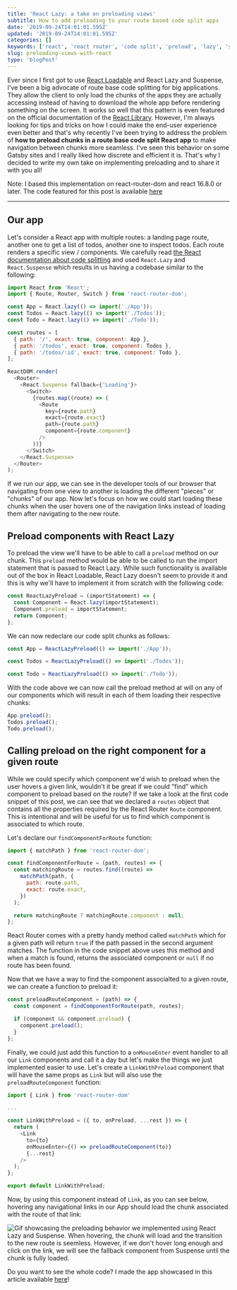 ```yaml
---
title: 'React Lazy: a take on preloading views'
subtitle: How to add preloading to your route based code split apps
date: '2019-09-24T14:01:01.595Z'
updated: '2019-09-24T14:01:01.595Z'
categories: []
keywords: ['react', 'react router', 'code split', 'preload', 'lazy', 'suspense']
slug: preloading-views-with-react
type: 'blogPost'
---
```


Ever since I first got to use [React Loadable](https://github.com/jamiebuilds/react-loadable) and React Lazy and Suspense, I've been a big advocate of route base code splitting for big applications. They allow the client to only load the chunks of the apps they are actually accessing instead of having to download the whole app before rendering something on the screen.
It works so well that this pattern is even featured on the official documentation of the [React Library](https://reactjs.org/docs/code-splitting.html#route-based-code-splitting).
However, I'm always looking for tips and tricks on how I could make the end-user experience even better and that's why recently I've been trying to address the problem of **how to preload chunks in a route base code split React app** to make navigation between chunks more seamless. I've seen this behavior on some Gatsby sites and I really liked how discrete and efficient it is. That's why I decided to write my own take on implementing preloading and to share it with you all!

<Callout variant="info">

Note: I based this implementation on react-router-dom and react 16.8.0 or later. The code featured for this post is available [here](https://github.com/MaximeHeckel/react-lazy-preloading)

</Callout>

---

## Our app

Let's consider a React app with multiple routes: a landing page route, another one to get a list of todos, another one to inspect todos. Each route renders a specific view / components. We carefully read [the React documentation about code splitting](https://reactjs.org/docs/code-splitting.html) and used `React.Lazy` and `React.Suspense` which results in us having a codebase similar to the following:

```javascript {4-6,8-12,16} title=Sample route based code split app root
import React from 'React';
import { Route, Router, Switch } from 'react-router-dom';

const App = React.lazy(() => import('./App'));
const Todos = React.lazy(() => import('./Todos'));
const Todo = React.lazy(() => import('./Todo'));

const routes = [
  { path: '/', exact: true, component: App },
  { path: '/todos', exact: true, component: Todos },
  { path: '/todos/:id', exact: true, component: Todo },
];

ReactDOM.render(
  <Router>
    <React.Suspense fallback={'Loading'}>
      <Switch>
        {routes.map((route) => (
          <Route
            key={route.path}
            exact={route.exact}
            path={route.path}
            component={route.component}
          />
        ))}
      </Switch>
    </React.Suspense>
  </Router>
);
```

If we run our app, we can see in the developer tools of our browser that navigating from one view to another is loading the different "pieces" or "chunks" of our app. Now let's focus on how we could start loading these chunks when the user hovers one of the navigation links instead of loading them after navigating to the new route.

## Preload components with React Lazy

To preload the view we'll have to be able to call a `preload` method on our chunk. This `preload` method would be able to be called to run the import statement that is passed to React Lazy.
While such functionality is available out of the box in React Loadable, React Lazy doesn't seem to provide it and this is why we'll have to implement it from scratch with the following code:

```javascript {3} title=Implementation of ReactLazyPreload
const ReactLazyPreload = (importStatement) => {
  const Component = React.lazy(importStatement);
  Component.preload = importStatement;
  return Component;
};
```

We can now redeclare our code split chunks as follows:

```javascript title=Examples of usage of ReactLazyPreload
const App = ReactLazyPreload(() => import('./App'));

const Todos = ReactLazyPreload(() => import('./Todos'));

const Todo = ReactLazyPreload(() => import('./Todo'));
```

With the code above we can now call the preload method at will on any of our components which will result in each of them loading their respective chunks:

```javascript title=Calling "preload" on our components
App.preload();
Todos.preload();
Todo.preload();
```

## Calling preload on the right component for a given route

While we could specify which component we'd wish to preload when the user hovers a given link, wouldn't it be great if we could "find" which component to preload based on the route?
If we take a look at the first code snippet of this post, we can see that we declared a `routes` object that contains all the properties required by the React Router `Route` component. This is intentional and will be useful for us to find which component is associated to which route.

Let's declare our `findComponentForRoute` function:

```javascript title=Implementation of findComponentForRoute
import { matchPath } from 'react-router-dom';

const findComponentForRoute = (path, routes) => {
  const matchingRoute = routes.find((route) =>
    matchPath(path, {
      path: route.path,
      exact: route.exact,
    })
  );

  return matchingRoute ? matchingRoute.component : null;
};
```

React Router comes with a pretty handy method called `matchPath` which for a given path will return `true` if the path passed in the second argument matches. The function in the code snippet above uses this method and when a match is found, returns the associated component or `null` if no route has been found.

Now that we have a way to find the component associalted to a given route, we can create a function to preload it:

```javascript {4-6} title=Implementation of preloadRouteComponent
const preloadRouteComponent = (path) => {
  const component = findComponentForRoute(path, routes);

  if (component && component.preload) {
    component.preload();
  }
};
```

Finally, we could just add this function to a `onMouseEnter` event handler to all our `Link` components and call it a day but let's make the things we just implemented easier to use. Let's create a `LinkWithPreload` component that will have the same props as `Link` but will also use the `preloadRouteComponent` function:

```javascript {9} title=LinkWithPreload component
import { Link } from 'react-router-dom'

...

const LinkWithPreload = ({ to, onPreload, ...rest }) => {
  return (
    <Link
      to={to}
      onMouseEnter={() => preloadRouteComponent(to)}
      {...rest}
    />
  );
};

export default LinkWithPreload;
```

Now, by using this component instead of `Link`, as you can see below, hovering any navigational links in our App should load the chunk associated with the route of that link:

![Gif showcasing the preloading behavior we implemented using React Lazy and Suspense. When hovering, the chunk will load and the transition to the new route is seemless. However, if we don't hover long enough and click on the link, we will see the fallback component from Suspense until the chunk is fully loaded.](/static/images/react-lazy-suspense-preloading.gif)

Do you want to see the whole code? I made the app showcased in this article available [here](https://github.com/MaximeHeckel/react-lazy-preloading)!
